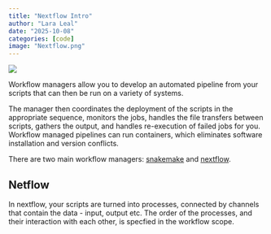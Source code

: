 ```yaml
---
title: "Nextflow Intro"
author: "Lara Leal"
date: "2025-10-08"
categories: [code]
image: "Nextflow.png"
---
```


![](Nextflow.png){.post-header}

Workflow managers allow you to develop an automated pipeline from your scripts that can then be run on a variety of systems.

The manager then coordinates the deployment of the scripts in the appropriate sequence, monitors the jobs, handles the file transfers between scripts, gathers the output, and handles re-execution of failed jobs for you. Workflow managed pipelines can run containers, which eliminates software installation and version conflicts.

There are two main workflow managers: [snakemake](https://www.snakemake.io) and [nextflow](https://www.nextflow.io).

## **Netflow**
In nextflow, your scripts are turned into processes, connected by channels that contain the data - input, output etc. The order of the processes, and their interaction with each other, is specfied in the workflow scope.

